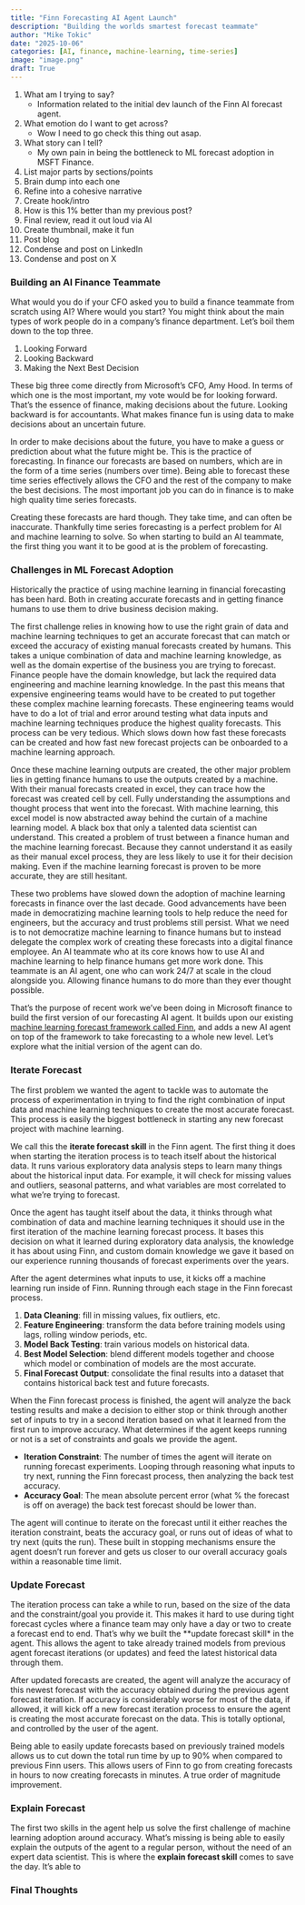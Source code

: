 ```yaml
---
title: "Finn Forecasting AI Agent Launch"
description: "Building the worlds smartest forecast teammate"
author: "Mike Tokic"
date: "2025-10-06"
categories: [AI, finance, machine-learning, time-series]
image: "image.png"
draft: True
---
```


1. What am I trying to say? 
    - Information related to the initial dev launch of the Finn AI forecast agent.
2. What emotion do I want to get across? 
    - Wow I need to go check this thing out asap. 
3. What story can I tell? 
    - My own pain in being the bottleneck to ML forecast adoption in MSFT Finance. 
4. List major parts by sections/points
5. Brain dump into each one
6. Refine into a cohesive narrative
7. Create hook/intro 
8. How is this 1% better than my previous post? 
9. Final review, read it out loud via AI
10. Create thumbnail, make it fun
11. Post blog 
12. Condense and post on LinkedIn
13. Condense and post on X

### Building an AI Finance Teammate

What would you do if your CFO asked you to build a finance teammate from scratch using AI? Where would you start? You might think about the main types of work people do in a company's finance department. Let's boil them down to the top three. 

1. Looking Forward
2. Looking Backward
3. Making the Next Best Decision

These big three come directly from Microsoft's CFO, Amy Hood. In terms of which one is the most important, my vote would be for looking forward. That's the essence of finance, making decisions about the future. Looking backward is for accountants. What makes finance fun is using data to make decisions about an uncertain future.

In order to make decisions about the future, you have to make a guess or prediction about what the future might be. This is the practice of forecasting. In finance our forecasts are based on numbers, which are in the form of a time series (numbers over time). Being able to forecast these time series effectively allows the CFO and the rest of the company to make the best decisions. The most important job you can do in finance is to make high quality time series forecasts. 

Creating these forecasts are hard though. They take time, and can often be inaccurate. Thankfully time series forecasting is a perfect problem for AI and machine learning to solve. So when starting to build an AI teammate, the first thing you want it to be good at is the problem of forecasting. 

### Challenges in ML Forecast Adoption

Historically the practice of using machine learning in financial forecasting has been hard. Both in creating accurate forecasts and in getting finance humans to use them to drive business decision making. 

The first challenge relies in knowing how to use the right grain of data and machine learning techniques to get an accurate forecast that can match or exceed the accuracy of existing manual forecasts created by humans. This takes a unique combination of data and machine learning knowledge, as well as the domain expertise of the business you are trying to forecast. Finance people have the domain knowledge, but lack the required data engineering and machine learning knowledge. In the past this means that expensive engineering teams would have to be created to put together these complex machine learning forecasts. These engineering teams would have to do a lot of trial and error around testing what data inputs and machine learning techniques produce the highest quality forecasts. This process can be very tedious. Which slows down how fast these forecasts can be created and how fast new forecast projects can be onboarded to a machine learning approach. 

Once these machine learning outputs are created, the other major problem lies in getting finance humans to use the outputs created by a machine. With their manual forecasts created in excel, they can trace how the forecast was created cell by cell. Fully understanding the assumptions and thought process that went into the forecast. With machine learning, this excel model is now abstracted away behind the curtain of a machine learning model. A black box that only a talented data scientist can understand. This created a problem of trust between a finance human and the machine learning forecast. Because they cannot understand it as easily as their manual excel process, they are less likely to use it for their decision making. Even if the machine learning forecast is proven to be more accurate, they are still hesitant. 

These two problems have slowed down the adoption of machine learning forecasts in finance over the last decade. Good advancements have been made in democratizing machine learning tools to help reduce the need for engineers, but the accuracy and trust problems still persist. What we need is to not democratize machine learning to finance humans but to instead delegate the complex work of creating these forecasts into a digital finance employee. An AI teammate who at its core knows how to use AI and machine learning to help finance humans get more work done. This teammate is an AI agent, one who can work 24/7 at scale in the cloud alongside you. Allowing finance humans to do more than they ever thought possible. 

That's the purpose of recent work we've been doing in Microsoft finance to build the first version of our forecasting AI agent. It builds upon our existing [machine learning forecast framework called Finn](https://microsoft.github.io/finnts/), and adds a new AI agent on top of the framework to take forecasting to a whole new level. Let's explore what the initial version of the agent can do.

### Iterate Forecast 

The first problem we wanted the agent to tackle was to automate the process of experimentation in trying to find the right combination of input data and machine learning techniques to create the most accurate forecast. This process is easily the biggest bottleneck in starting any new forecast project with machine learning. 

We call this the **iterate forecast skill** in the Finn agent. The first thing it does when starting the iteration process is to teach itself about the historical data. It runs various exploratory data analysis steps to learn many things about the historical input data. For example, it will check for missing values and outliers, seasonal patterns, and what variables are most correlated to what we're trying to forecast. 

Once the agent has taught itself about the data, it thinks through what combination of data and machine learning techniques it should use in the first iteration of the machine learning forecast process. It bases this decision on what it learned during exploratory data analysis, the knowledge it has about using Finn, and custom domain knowledge we gave it based on our experience running thousands of forecast experiments over the years.

After the agent determines what inputs to use, it kicks off a machine learning run inside of Finn. Running through each stage in the Finn forecast process. 

1. **Data Cleaning**: fill in missing values, fix outliers, etc.
2. **Feature Engineering**: transform the data before training models using lags, rolling window periods, etc.
3. **Model Back Testing**: train various models on historical data.
4. **Best Model Selection**: blend different models together and choose which model or combination of models are the most accurate.
5. **Final Forecast Output**: consolidate the final results into a dataset that contains historical back test and future forecasts.

When the Finn forecast process is finished, the agent will analyze the back testing results and make a decision to either stop or think through another set of inputs to try in a second iteration based on what it learned from the first run to improve accuracy. What determines if the agent keeps running or not is a set of constraints and goals we provide the agent. 

- **Iteration Constraint**: The number of times the agent will iterate on running forecast experiments. Looping through reasoning what inputs to try next, running the Finn forecast process, then analyzing the back test accuracy. 
- **Accuracy Goal**: The mean absolute percent error (what % the forecast is off on average) the back test forecast should be lower than. 

The agent will continue to iterate on the forecast until it either reaches the iteration constraint, beats the accuracy goal, or runs out of ideas of what to try next (quits the run). These built in stopping mechanisms ensure the agent doesn't run forever and gets us closer to our overall accuracy goals within a reasonable time limit. 

### Update Forecast 

The iteration process can take a while to run, based on the size of the data and the constraint/goal you provide it. This makes it hard to use during tight forecast cycles where a finance team may only have a day or two to create a forecast end to end. That's why we built the **update forecast skill* in the agent. This allows the agent to take already trained models from previous agent forecast iterations (or updates) and feed the latest historical data through them. 

After updated forecasts are created, the agent will analyze the accuracy of this newest forecast with the accuracy obtained during the previous agent forecast iteration. If accuracy is considerably worse for most of the data, if allowed, it will kick off a new forecast iteration process to ensure the agent is creating the most accurate forecast on the data. This is totally optional, and controlled by the user of the agent. 

Being able to easily update forecasts based on previously trained models allows us to cut down the total run time by up to 90% when compared to previous Finn users. This allows users of Finn to go from creating forecasts in hours to now creating forecasts in minutes. A true order of magnitude improvement. 

### Explain Forecast

The first two skills in the agent help us solve the first challenge of machine learning adoption around accuracy. What's missing is being able to easily explain the outputs of the agent to a regular person, without the need of an expert data scientist. This is where the **explain forecast skill** comes to save the day. It's able to 

### Final Thoughts